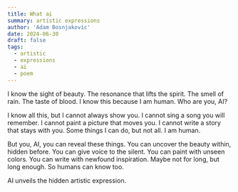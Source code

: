 ```yaml
---
title: What ai
summary: artistic expressions
author: 'Adam Bosnjakovic'
date: 2024-06-30
draft: false
tags:
  - artistic
  - expressions
  - ai
  - poem
---
```


I know the sight of beauty. The resonance that lifts the spirit. The smell of rain. The taste of blood. I know this because I am human. Who are you, AI?

I know all this, but I cannot always show you. I cannot sing a song you will remember. I cannot paint a picture that moves you. I cannot write a story that stays with you. Some things I can do, but not all. I am human.

But you, AI, you can reveal these things. You can uncover the beauty within, hidden before. You can give voice to the silent. You can paint with unseen colors. You can write with newfound inspiration. Maybe not for long, but long enough. So humans can know too.

AI unveils the hidden artistic expression.
